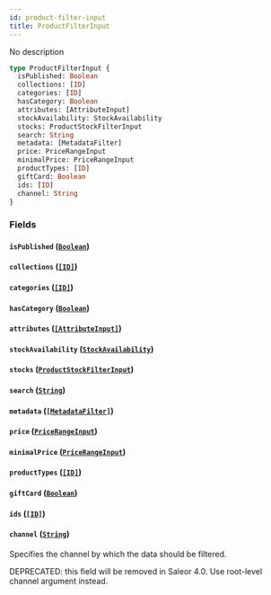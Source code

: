 ```yaml
---
id: product-filter-input
title: ProductFilterInput
---
```


No description

```graphql
type ProductFilterInput {
  isPublished: Boolean
  collections: [ID]
  categories: [ID]
  hasCategory: Boolean
  attributes: [AttributeInput]
  stockAvailability: StockAvailability
  stocks: ProductStockFilterInput
  search: String
  metadata: [MetadataFilter]
  price: PriceRangeInput
  minimalPrice: PriceRangeInput
  productTypes: [ID]
  giftCard: Boolean
  ids: [ID]
  channel: String
}
```

### Fields

#### `isPublished` ([`Boolean`](/developer/api-reference/scalars/boolean))

#### `collections` ([`[ID]`](/developer/api-reference/scalars/id))

#### `categories` ([`[ID]`](/developer/api-reference/scalars/id))

#### `hasCategory` ([`Boolean`](/developer/api-reference/scalars/boolean))

#### `attributes` ([`[AttributeInput]`](/developer/api-reference/inputs/attribute-input))

#### `stockAvailability` ([`StockAvailability`](/developer/api-reference/enums/stock-availability))

#### `stocks` ([`ProductStockFilterInput`](/developer/api-reference/inputs/product-stock-filter-input))

#### `search` ([`String`](/developer/api-reference/scalars/string))

#### `metadata` ([`[MetadataFilter]`](/developer/api-reference/inputs/metadata-filter))

#### `price` ([`PriceRangeInput`](/developer/api-reference/inputs/price-range-input))

#### `minimalPrice` ([`PriceRangeInput`](/developer/api-reference/inputs/price-range-input))

#### `productTypes` ([`[ID]`](/developer/api-reference/scalars/id))

#### `giftCard` ([`Boolean`](/developer/api-reference/scalars/boolean))

#### `ids` ([`[ID]`](/developer/api-reference/scalars/id))

#### `channel` ([`String`](/developer/api-reference/scalars/string))

Specifies the channel by which the data should be filtered.

DEPRECATED: this field will be removed in Saleor 4.0. Use root-level channel argument instead.
